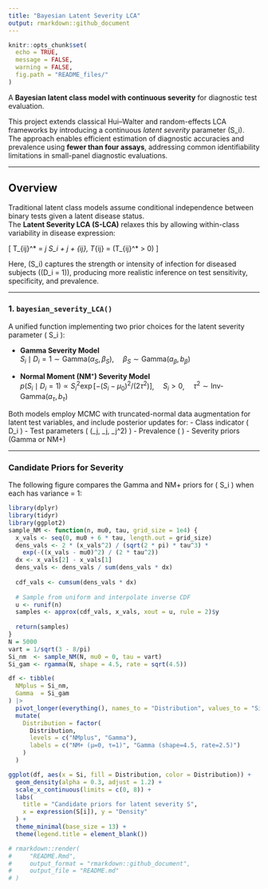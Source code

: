 ```yaml
---
title: "Bayesian Latent Severity LCA"
output: rmarkdown::github_document
---
```


```r
knitr::opts_chunk$set(
  echo = TRUE,
  message = FALSE,
  warning = FALSE,
  fig.path = "README_files/"
)
```


A **Bayesian latent class model with continuous severity** for diagnostic test evaluation.

This project extends classical Hui–Walter and random-effects LCA frameworks by introducing a continuous *latent severity* parameter \(S_i\).  
The approach enables efficient estimation of diagnostic accuracies and prevalence using **fewer than four assays**, addressing common identifiability limitations in small-panel diagnostic evaluations.


---

## Overview

Traditional latent class models assume conditional independence between binary tests given a latent disease status.  
The **Latent Severity LCA (S-LCA)** relaxes this by allowing within-class variability in disease expression:

\[
T_{ij}^* = \beta_j S_i + \gamma_j + \varepsilon_{ij}, 
\qquad T_{ij} = \mathbb{I}(T_{ij}^* > 0)
\]

Here, \(S_i\) captures the strength or intensity of infection for diseased subjects (\(D_i = 1\)), producing more realistic inference on test sensitivity, specificity, and prevalence.

---

### 1. `bayesian_severity_LCA()`

A unified function implementing two prior choices for the latent severity parameter \( S_i \):

- **Gamma Severity Model**  
  $S_i \mid D_i = 1 \sim \mathrm{Gamma}(\alpha_S, \beta_S)$, 
  $\beta_S \sim \mathrm{Gamma}(a_\beta, b_\beta)$

- **Normal Moment (NM⁺) Severity Model**  
  $p(S_i \mid D_i = 1) \propto S_i^2 \exp[-(S_i - \mu_0)^2 / (2\tau^2)]$, 
  $S_i > 0$, 
  $\tau^2 \sim \mathrm{Inv\text{-}Gamma}(a_\tau, b_\tau)$

Both models employ MCMC with truncated-normal data augmentation for latent test variables, and include posterior updates for:
- Class indicator \( D_i \)
- Test parameters \( (\beta_j, \gamma_j, \sigma_j^2) \)
- Prevalence \( \rho \)
- Severity priors (Gamma or NM+)

---

### Candidate Priors for Severity

The following figure compares the Gamma and NM+ priors for \( S_i \) when each has variance = 1:

```r
library(dplyr)
library(tidyr)
library(ggplot2)
sample_NM <- function(n, mu0, tau, grid_size = 1e4) {
  x_vals <- seq(0, mu0 + 6 * tau, length.out = grid_size)
  dens_vals <- 2 * (x_vals^2) / (sqrt(2 * pi) * tau^3) * 
    exp(-((x_vals - mu0)^2) / (2 * tau^2))
  dx <- x_vals[2] - x_vals[1]
  dens_vals <- dens_vals / sum(dens_vals * dx)
  
  cdf_vals <- cumsum(dens_vals * dx)
  
  # Sample from uniform and interpolate inverse CDF
  u <- runif(n)
  samples <- approx(cdf_vals, x_vals, xout = u, rule = 2)$y
  
  return(samples)
}
N = 5000
vart = 1/sqrt(3 - 8/pi)
Si_nm  <- sample_NM(N, mu0 = 0, tau = vart)          
Si_gam <- rgamma(N, shape = 4.5, rate = sqrt(4.5))                

df <- tibble(
  NMplus = Si_nm,
  Gamma  = Si_gam
) |> 
  pivot_longer(everything(), names_to = "Distribution", values_to = "Si") |>
  mutate(
    Distribution = factor(
      Distribution,
      levels = c("NMplus", "Gamma"),
      labels = c("NM+ (μ=0, τ=1)", "Gamma (shape=4.5, rate=2.5)")
    )
  )

ggplot(df, aes(x = Si, fill = Distribution, color = Distribution)) +
  geom_density(alpha = 0.3, adjust = 1.2) +
  scale_x_continuous(limits = c(0, 8)) +
  labs(
    title = "Candidate priors for latent severity S",
    x = expression(S[i]), y = "Density"
  ) +
  theme_minimal(base_size = 13) +
  theme(legend.title = element_blank())
```





```r
# rmarkdown::render(
#     "README.Rmd",
#     output_format = "rmarkdown::github_document",
#     output_file = "README.md"
# )
```

